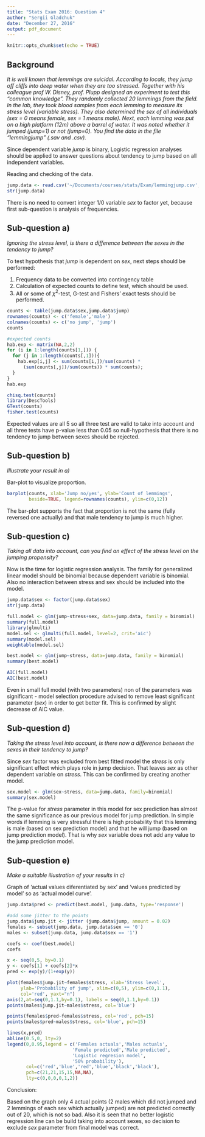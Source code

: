 ```yaml
---
title: "Stats Exam 2016: Question 4"
author: "Sergii Gladchuk"
date: "December 27, 2016"
output: pdf_document
---
```


```r
knitr::opts_chunk$set(echo = TRUE)
```

## Background

*It is well known that lemmings are suicidal. According to locals, they jump off cliffs into deep water when they are too stressed. Together with his colleague prof W. Disney, prof. Plupp designed an experiment to test this “common knowledge”. They randomly collected 20 lemmings from the field. In the lab, they took blood samples from each lemming to measure its stress level (variable stress). They also determined the sex of all individuals (sex = 0 means female, sex = 1 means male). Next, each lemming was put on a high platform (12m) above a barrel of water. It was noted whether it jumped (jump=1) or not (jump=0). You find the data in the file “lemmingjump” (.sav and .csv).*

Since dependent variable *jump* is binary, Logistic regression analyses should be applied to answer questions about tendency to jump based on all independent variables.

Reading and checking of the data.
```r
jump.data <- read.csv('~/Documents/courses/stats/Exam/lemmingjump.csv', sep=';')
str(jump.data)
```
There is no need to convert integer 1/0 variable *sex* to factor yet, because first sub-question is analysis of frequencies.

## Sub-question a)

*Ignoring the stress level, is there a difference between the sexes in the tendency to jump?*

To test hypothesis that *jump* is dependent on *sex*, next steps should be performed:

 1. Frequency data to be converted into contingency table
 2. Calculation of expected counts to define test, which should be used.
 3. All or some of $\chi^2$-test, G-test and Fishers' exact tests should be performed.

```r
counts <- table(jump.data$sex,jump.data$jump)
rownames(counts) <- c('female','male')
colnames(counts) <- c('no jump', 'jump')
counts

#expected counts
hab.exp <- matrix(NA,2,2)
for (i in 1:length(counts[1,])) {
  for (j in 1:length(counts[,1])){
    hab.exp[i,j] <- sum(counts[i,])/sum(counts) * 
      (sum(counts[,j])/sum(counts)) * sum(counts);
  }
}
hab.exp

chisq.test(counts)
library(DescTools)
GTest(counts)
fisher.test(counts)

```

Expected values are all 5 so all three test are valid to take into account and all three tests have p-value less than 0.05 so null-hypothesis that there is no tendency to jump between sexes should be rejected.

## Sub-question b)

*Illustrate your result in a)*

Bar-plot to visualize proportion.

```r
barplot(counts, xlab='Jump no/yes', ylab='Count of lemmings', 
        beside=TRUE, legend=rownames(counts), ylim=c(0,12))


```

The bar-plot supports the fact that proportion is not the same (fully reversed one actually)  and that male tendency to jump is much higher.

## Sub-question c)

*Taking all data into account, can you find an effect of the stress level on the jumping propensity?*

Now is the time for logistic regression analysis. The family for generalized linear model should be binomial because dependent variable is binomial. Also no interaction between stress and sex should be included into the model.

```r
jump.data$sex <- factor(jump.data$sex)
str(jump.data)

full.model <- glm(jump~stress+sex, data=jump.data, family = binomial)
summary(full.model)
library(glmulti)
model.sel <- glmulti(full.model, level=2, crit='aic')
summary(model.sel)
weightable(model.sel)

best.model <- glm(jump~stress, data=jump.data, family = binomial)
summary(best.model)

AIC(full.model)
AIC(best.model)
```

Even in small full model (with two parameters) non of the parameters was significant - model selection procedure advised to remove least significant parameter (*sex*) in order to get better fit. This is confirmed by slight decrease of AIC value.

## Sub-question d)

*Taking the stress level into account, is there now a difference between the sexes in their tendency to jump?*

Since *sex* factor was excluded from best fitted model the *stress* is only significant effect which plays role in jump decision. That leaves *sex* as other dependent variable on *stress*. This can be confirmed by creating another model.
```r
sex.model <- glm(sex~stress, data=jump.data, family=binomial)
summary(sex.model)

```

The p-value for *stress* parameter in this model for sex prediction has almost the same significance as our previous model for jump prediction. In simple words if lemming is very stressful there is high probability that this lemming is male (based on sex prediction model) and that he will jump (based on jump prediction model).
That is why *sex* variable does not add any value to the jump prediction model.

## Sub-question e)

*Make a suitable illustration of your results in c)*

Graph of 'actual values diferentiated by sex' and 'values predicted by model' so as 'actual model curve'.

```r
jump.data$pred <- predict(best.model, jump.data, type='response')

#add some jitter to the points
jump.data$jump.jit <- jitter (jump.data$jump, amount = 0.02)
females <- subset(jump.data, jump.data$sex == '0')
males <- subset(jump.data, jump.data$sex == '1')

coefs <- coef(best.model)
coefs

x <- seq(0,5, by=0.1)
y <- coefs[1] + coefs[2]*x
pred <- exp(y)/(1+exp(y))

plot(females$jump.jit~females$stress, xlab='Stress level', 
     ylab='Probability of jump', xlim=c(0,5), ylim=c(0,1.1), 
     col='red', yaxt="n")
axis(2,at=seq(0,1.1,by=0.1), labels = seq(0,1.1,by=0.1))
points(males$jump.jit~males$stress, col='blue')

points(females$pred~females$stress, col='red', pch=15)
points(males$pred~males$stress, col='blue', pch=15)

lines(x,pred)
abline(0.5,0, lty=2)
legend(0,0.95,legend = c('Females actuals','Males actuals',
                        'Female predicted','Male predicted',
                        'Logistic regresion model',
                        '50% probability'), 
       col=c('red','blue','red','blue','black','black'),
       pch=c(21,21,15,15,NA,NA),
       lty=c(0,0,0,0,1,2))

```
Conclusion:

Based on the graph only 4 actual points (2 males which did not jumped and 2 lemmings of each sex which actually jumped) are not predicted correctly out of 20, which is not so bad. Also it is seen that no better logistic regression line can be build taking into account sexes, so decision to exclude *sex* parameter from final model was correct.